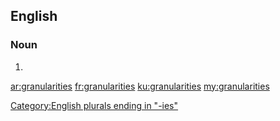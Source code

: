 ==English==

===Noun===
{{head|en}}

# {{plural of|granularity}}

[[Category:English plurals ending in "-ies"]]

[[ar:granularities]]
[[fr:granularities]]
[[ku:granularities]]
[[my:granularities]]
